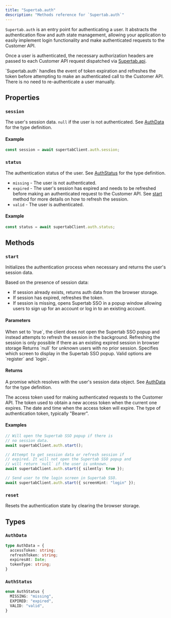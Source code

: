 ```yaml
---
title: "Supertab.auth"
description: "Methods reference for `Supertab.auth`"
---
```


`Supertab.auth` is an entry point for authenticating a user. It abstracts the authentication flow and auth state management, allowing your application to easily implement login functionality and make authenticated requests to the Customer API.

Once a user is authenticated, the necessary authorization headers are passed to each Customer API request dispatched via <a href="/supertab-js/reference/api">Supertab.api</a>.

<Info>
  `Supertab.auth` handles the event of token expiration and refreshes the token
  before attempting to make an authenticated call to the Customer API. There is no need to re-authenticate a user manually.
</Info>

## Properties

### `session`

The user's session data. `null` if the user is not authenticated. See [AuthData](#authdata) for the type definition.

#### Example

```typescript
const session = await supertabClient.auth.session;
```

### `status`

The authentication status of the user. See [AuthStatus](#authstatus) for the type definition.

* `missing` - The user is not authenticated.
* `expired` - The user's session has expired and needs to be refreshed before making an authenticated request to the Customer API. See [start](#start) method for more details on how to refresh the session.
* `valid` - The user is authenticated.

#### Example
```typescript
const status = await supertabClient.auth.status;
```

## Methods

### `start`

Initializes the authentication process when necessary and returns the user's session data.

Based on the presence of session data:

- If session already exists, returns auth data from the browser storage.
- If session has expired, refreshes the token.
- If session is missing, opens Supertab SSO in a popup window allowing users to sign up for an account or log in to an existing account.

#### Parameters

<ParamField path="silently" type="boolean" default="false">
  When set to `true`, the client does not open the Supertab SSO popup and
  instead attempts to refresh the session in the background.
  Refreshing the session is only possible if there as an existing expired session in browser storage
    Returns `null` for unknown users with no prior session.
</ParamField>

<ParamField path="screenHint" type="string" default="register">
  Specifies which screen to display in the Supertab SSO popup. Valid options are
  `register` and `login`.
</ParamField>

#### Returns

A promise which resolves with the user's session data object. See [AuthData](#authdata) for the type definition.

<ResponseField name="accessToken" type="string">
  The access token used for making authenticated requests to the Customer API.
</ResponseField>

<ResponseField name="refreshToken" type="string">
  The token used to obtain a new access token when the current one expires.
</ResponseField>

<ResponseField name="expiresAt" type="Date">
  The date and time when the access token will expire.
</ResponseField>

<ResponseField name="tokenType" type="string" default="Bearer">
  The type of authentication token, typically "Bearer".
</ResponseField>

#### Examples

```typescript Authenticate user
// Will open the Supertab SSO popup if there is
// no session data.
await supertabClient.auth.start();
```

```typescript Refresh token silently
// Attempt to get session data or refresh session if
// expired. It will not open the Supertab SSO popup and
// will return `null` if the user is unknown.
await supertabClient.auth.start({ silently: true });
```

```typescript Authenticate user with screen hint
// Send user to the login screen in Supertab SSO.
await supertabClient.auth.start({ screenHint: "login" });
```

### `reset`

Resets the authentication state by clearing the browser storage.

## Types

### `AuthData`

```typescript
type AuthData = {
  accessToken: string;
  refreshToken: string;
  expiresAt: Date;
  tokenType: string;
}
```

### `AuthStatus`

```typescript
enum AuthStatus {
  MISSING: "missing",
  EXPIRED: "expired",
  VALID: "valid",
}
```

